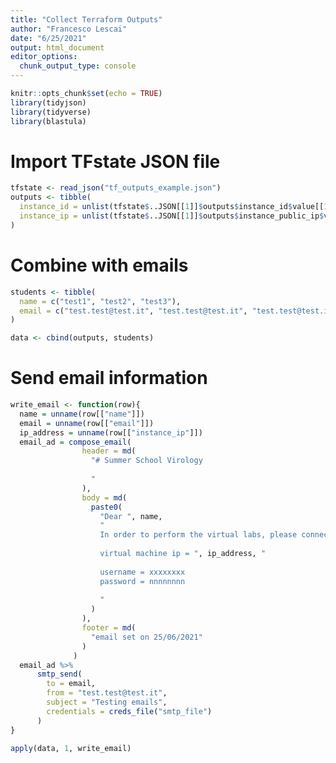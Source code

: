 ```yaml
---
title: "Collect Terraform Outputs"
author: "Francesco Lescai"
date: "6/25/2021"
output: html_document
editor_options: 
  chunk_output_type: console
---
```


```r
knitr::opts_chunk$set(echo = TRUE)
library(tidyjson)
library(tidyverse)
library(blastula)
```


# Import TFstate JSON file

```r
tfstate <- read_json("tf_outputs_example.json")
outputs <- tibble(
  instance_id = unlist(tfstate$..JSON[[1]]$outputs$instance_id$value[[1]]),
  instance_ip = unlist(tfstate$..JSON[[1]]$outputs$instance_public_ip$value[[1]])
)
```



# Combine with emails


```r
students <- tibble(
  name = c("test1", "test2", "test3"),
  email = c("test.test@test.it", "test.test@test.it", "test.test@test.it")
)

data <- cbind(outputs, students)

```



# Send email information


```r

write_email <- function(row){
  name = unname(row[["name"]])
  email = unname(row[["email"]])
  ip_address = unname(row[["instance_ip"]])
  email_ad = compose_email(
                header = md(
                  "# Summer School Virology
                  
                  "
                ),
                body = md(
                  paste0(
                    "Dear ", name,
                    "
                    In order to perform the virtual labs, please connect using the following credentials:
                    
                    virtual machine ip = ", ip_address, "
                    
                    username = xxxxxxxx
                    password = nnnnnnnn
                    
                    "
                  )
                ),
                footer = md(
                  "email set on 25/06/2021"
                )
              )
  email_ad %>%
      smtp_send(
        to = email,
        from = "test.test@test.it",
        subject = "Testing emails",
        credentials = creds_file("smtp_file")
      )
}

```


```r
apply(data, 1, write_email)
```

